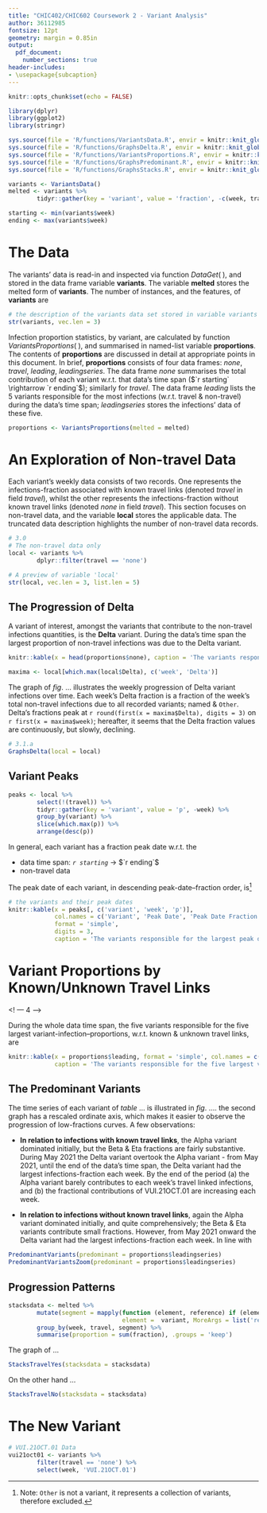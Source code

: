 ```yaml
---
title: "CHIC402/CHIC602 Coursework 2 - Variant Analysis"
author: 36112985
fontsize: 12pt
geometry: margin = 0.85in
output: 
  pdf_document:
    number_sections: true
header-includes:
- \usepackage{subcaption}
---
```



<!--- Global Settings --->
```r
knitr::opts_chunk$set(echo = FALSE)
```

<!--- Libraries --->
```r
library(dplyr)
library(ggplot2)
library(stringr)
```

<!--- External Functions
VariantsData: Reads-in and inspects the data of variant_travel.csv
GraphsDelta: For Section 3.1a
VariantsProportions:
--->
```r
sys.source(file = 'R/functions/VariantsData.R', envir = knitr::knit_global())
sys.source(file = 'R/functions/GraphsDelta.R', envir = knitr::knit_global())
sys.source(file = 'R/functions/VariantsProportions.R', envir = knitr::knit_global())
sys.source(file = 'R/functions/GraphsPredominant.R', envir = knitr::knit_global())
sys.source(file = 'R/functions/GraphsStacks.R', envir = knitr::knit_global())
```

<!--- The data --->
```r
variants <- VariantsData()
melted <- variants %>%
        tidyr::gather(key = 'variant', value = 'fraction', -c(week, travel))

starting <- min(variants$week)
ending <- max(variants$week)
```


\textcolor[rgb]{0.3, 0.3, 0.3}{This project focuses on the analysis of the United Kingdom's genetically-typed SARS-CoV-2 infections data.  The data set summarises the weekly infections fractions of $17$ SARS-CoV-2 variants, starting $`r starting`$, and ending $`r ending`$; additionally, there's the field `Other`, each value of this field represents a pooled fraction w.r.t. (with respect to) an unknown number of unnamed variants.}

\vspace{35pt}

# The Data

The variants' data is read-in and inspected via function $DataGet(\;)$, and stored in the data frame variable **variants**.  The variable **melted** stores the melted form of **variants**.  The number of instances, and the features, of **variants**  are

\vspace{10pt}

\footnotesize

```r
# the description of the variants data set stored in variable variants
str(variants, vec.len = 3)
```

\normalsize

\vspace{10pt}

Infection proportion statistics, by variant, are calculated by function $VariantsProportions(\;)$, and summarised in named-list variable **proportions**. The contents of **proportions** are discussed in detail at appropriate points in this document.  In brief, **proportions** consists of four data frames: *none*, *travel*, *leading*, *leadingseries*.  The data frame *none* summarises the total contribution of each variant w.r.t. that data's time span ($`r starting` \rightarrow `r ending`$); similarly for *travel*.  The data frame *leading* lists the 5 variants responsible for the most infections (w.r.t. travel & non-travel) during the data's time span; *leadingseries* stores the infections' data of these five.

```r
proportions <- VariantsProportions(melted = melted)
```

\vspace{35pt}

# An Exploration of Non-travel Data

Each variant's weekly data consists of two records.  One represents the infections-fraction associated with known travel links (denoted *travel* in field $travel$), whilst the other represents the infections-fraction without known travel links (denoted *none* in field $travel$).  This section focuses on non-travel data, and the variable **local** stores the applicable data.  The truncated data description highlights the number of non-travel data records.

```r
# 3.0
# The non-travel data only
local <- variants %>%
        dplyr::filter(travel == 'none')
```

\vspace{10pt}

\footnotesize

```r
# A preview of variable 'local'
str(local, vec.len = 3, list.len = 5)
```

\normalsize

\vspace{20pt}

## The Progression of Delta

A variant of interest, amongst the variants that contribute to the non-travel infections quantities, is the **Delta** variant.  During the data's time span the largest proportion of non-travel infections was due to the Delta variant.

\vspace{10pt}

\footnotesize

```r
knitr::kable(x = head(proportions$none), caption = 'The variants responsible for the 5 largest non-travel infections proportion')
```

\normalsize

\vspace{10pt}

```r
maxima <- local[which.max(local$Delta), c('week', 'Delta')]
```

The graph of $fig. \: \ldots$ illustrates the weekly progression of Delta variant infections over time.  Each week's Delta fraction
is a fraction of the week's total non-travel infections due to all recorded variants; named & `Other`.  Delta's
fractions peak at `r round(first(x = maxima$Delta), digits = 3)` on `r first(x = maxima$week)`; hereafter, it seems that the Delta fraction values are continuously, but slowly, declining.

<!--- Weekly Delta fractions over time --->
```r
# 3.1.a
GraphsDelta(local = local)
```

\vspace{20pt}

## Variant Peaks

```r
peaks <- local %>%
        select(!(travel)) %>%
        tidyr::gather(key = 'variant', value = 'p', -week) %>%
        group_by(variant) %>%
        slice(which.max(p)) %>%
        arrange(desc(p))
```

In general, each variant has a fraction peak date w.r.t. the

* data time span: *`r starting`* $\rightarrow$ $`r ending`$
* non-travel data

The peak date of each variant, in descending peak-date--fraction order, is^[Note: `Other` is not a variant, it represents a collection of variants, therefore excluded.]

\footnotesize

```r
# the variants and their peak dates
knitr::kable(x = peaks[, c('variant', 'week', 'p')],
             col.names = c('Variant', 'Peak Date', 'Peak Date Fraction'),
             format = 'simple',
             digits = 3,
             caption = 'The variants responsible for the largest peak date fractions; w.r.t. data time span & non-travel data')
```

\normalsize

\vspace{35pt}

# Variant Proportions by Known/Unknown Travel Links
<! --- 4 --->

During the whole data time span, the five variants responsible for the five largest variant-infection--proportions, w.r.t. known & unknown travel links, are

\footnotesize

```r
knitr::kable(x = proportions$leading, format = 'simple', col.names = c('Variant', 'Proportion'),
             caption = 'The variants responsible for the five largest variant-infection--proportions w.r.t. entire data time span')
```

\normalsize

\vspace{20pt}

## The Predominant Variants
<!--- 4.1 --->

The time series of each variant of $table \: \ldots$ is illustrated in $fig. \: \ldots$.  the second graph has a rescaled ordinate axis, which makes it easier to observe the progression of low-fractions curves.  A few observations:

* **In relation to infections with known travel links**, the Alpha variant dominated initially, but the Beta & Eta fractions are fairly substantive.  During May 2021 the Delta variant overtook the Alpha variant - from May 2021, until the end of the data's time span, the Delta variant had the largest infections-fraction each week.  By the end of the period (a) the Alpha variant barely contributes to each week's travel linked infections, and (b) the fractional contributions of VUI.21OCT.01 are increasing each week.

* **In relation to infections without known travel links**, again the Alpha variant dominated initially, and quite comprehensively; the Beta & Eta variants contribute small fractions.  However, from May 2021 onward the Delta variant had the largest infections-fraction each week.  In line with

```r
PredominantVariants(predominant = proportions$leadingseries)
PredominantVariantsZoom(predominant = proportions$leadingseries)
```


\vspace{20pt}

## Progression Patterns
<!--- 4.2 & 4.3 --->

```r
stacksdata <- melted %>%
        mutate(segment = mapply(function (element, reference) if (element %in% reference) {element} else {'Other'},
                                element =  variant, MoreArgs = list('reference' = proportions$leading$variant))) %>%
        group_by(week, travel, segment) %>%
        summarise(proportion = sum(fraction), .groups = 'keep')
```

The graph of ...

```r
StacksTravelYes(stacksdata = stacksdata)
```


On the other hand ...

```r
StacksTravelNo(stacksdata = stacksdata)
```


\vspace{35pt}

# The New Variant
<!--- 5 --->

```r
# VUI.21OCT.01 Data
vui21oct01 <- variants %>%
        filter(travel == 'none') %>%
        select(week, 'VUI.21OCT.01')
```






